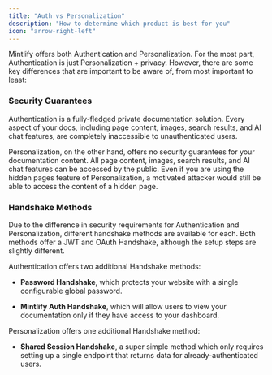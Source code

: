 ```yaml
---
title: "Auth vs Personalization"
description: "How to determine which product is best for you"
icon: "arrow-right-left"
---
```


Mintlify offers both Authentication and Personalization. For the most part, Authentication is
just Personalization + privacy. However, there are some key differences that are important to
be aware of, from most important to least:

### Security Guarantees

Authentication is a fully-fledged private documentation solution. Every aspect of your docs,
including page content, images, search results, and AI chat features, are completely inaccessible to
unauthenticated users.

Personalization, on the other hand, offers no security guarantees for your documentation content.
All page content, images, search results, and AI chat features can be accessed by the public. Even
if you are using the hidden pages feature of Personalization, a motivated attacker would still
be able to access the content of a hidden page.

### Handshake Methods

Due to the difference in security requirements for Authentication and Personalization, different
handshake methods are available for each. Both methods offer a JWT and OAuth Handshake, although
the setup steps are slightly different.

Authentication offers two additional Handshake methods:

- **Password Handshake**, which protects your website with a single configurable global password.

- **Mintlify Auth Handshake**, which will allow users to view your documentation only if they have
access to your dashboard.

Personalization offers one additional Handshake method:

- **Shared Session Handshake**, a super simple method which only requires setting up a single endpoint
that returns data for already-authenticated users.
